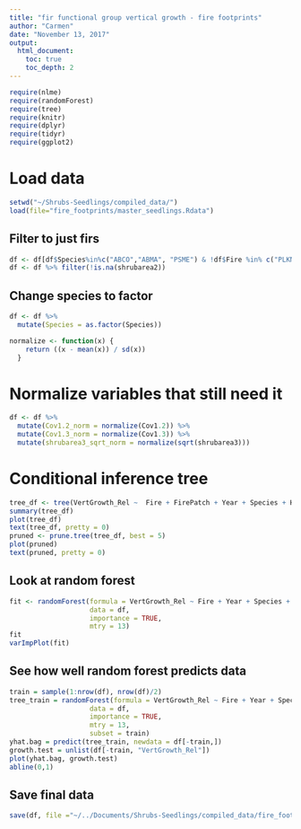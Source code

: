 ```yaml
---
title: "fir functional group vertical growth - fire footprints"
author: "Carmen"
date: "November 13, 2017"
output: 
  html_document:
    toc: true
    toc_depth: 2
---
```


```r
require(nlme)
require(randomForest)
require(tree)
require(knitr)
require(dplyr)
require(tidyr)
require(ggplot2)
```

# Load data
```r
setwd("~/Shrubs-Seedlings/compiled_data/")
load(file="fire_footprints/master_seedlings.Rdata")
```

## Filter to just firs
```r
df <- df[df$Species%in%c("ABCO","ABMA", "PSME") & !df$Fire %in% c("PLKN","FRDS"),]
df <- df %>% filter(!is.na(shrubarea2))
```


## Change species to factor
```r
df <- df %>% 
  mutate(Species = as.factor(Species))
```

```r
normalize <- function(x) {
    return ((x - mean(x)) / sd(x))
  }
```

# Normalize variables that still need it
```r
df <- df %>% 
  mutate(Cov1.2_norm = normalize(Cov1.2)) %>% 
  mutate(Cov1.3_norm = normalize(Cov1.3)) %>% 
  mutate(shrubarea3_sqrt_norm = normalize(sqrt(shrubarea3)))
```


# Conditional inference tree
```r
tree_df <- tree(VertGrowth_Rel ~  Fire + FirePatch + Year + Species + Ht_cm + shrubarea2 + shrubarea3 + Cov1 + Cov1.2 + Cov1.3 + Ht1 + Ht1.2 + Ht1.3, df)
summary(tree_df)
plot(tree_df)
text(tree_df, pretty = 0)
pruned <- prune.tree(tree_df, best = 5)
plot(pruned)
text(pruned, pretty = 0)
```


## Look at random forest
```r
fit <- randomForest(formula = VertGrowth_Rel ~ Fire + Year + Species + Ht_cm + shrubarea2 + shrubarea3 + Cov1 + Cov1.2 + Cov1.3 + Ht1 + Ht1.2 + Ht1.3 + ShrubSpp01 + ShrubSpp02 + ShrubSpp03 + IAG, 
                    data = df,
                    importance = TRUE,
                    mtry = 13)
fit
varImpPlot(fit)
```

## See how well random forest predicts data
```r
train = sample(1:nrow(df), nrow(df)/2)
tree_train = randomForest(formula = VertGrowth_Rel ~ Fire + Year + Species + Ht_cm + shrubarea2 + shrubarea3 + Cov1 + Cov1.2 + Cov1.3 + Ht1 + Ht1.2 + Ht1.3 + ShrubSpp01 + ShrubSpp02 + ShrubSpp03 + IAG, 
                    data = df,
                    importance = TRUE,
                    mtry = 13,
                    subset = train)
yhat.bag = predict(tree_train, newdata = df[-train,])
growth.test = unlist(df[-train, "VertGrowth_Rel"])
plot(yhat.bag, growth.test)
abline(0,1)
```


## Save final data
```r
save(df, file ="~/../Documents/Shrubs-Seedlings/compiled_data/fire_footprints/fir_vert.Rdata")
```

<!-- ## Initial look at regression model -->
<!-- ```{r} -->
<!-- f <- VertGrowth_Rel ~  Year + shrubarea2_sqrt_norm + Ht_norm + ShrG1 + shrubarea2_sqrt_norm*Ht_norm + Species -->
<!-- f_noshrubs <- VertGrowth_Rel ~  Year + Ht_norm  + ShrG1 + Species -->
<!-- LM1 <- lme(f,data = df, random = list(~ 1| Fire, ~1| Sdlg), method = "ML") -->
<!-- LM1_noshrubs <- lme(f_noshrubs,data = df, random = list(~ 1| Fire, ~1| Sdlg), method = "ML") -->
<!-- anova(LM1, LM1_noshrubs) -->
<!-- ``` -->

<!-- ## Find all possible variable combinations -->
<!-- ```{r} -->
<!-- v1 <- c("shrubarea2_sqrt_norm", "Cov1.2_norm" , "Cov1.3_norm" , "IAG", "ShrG1", "shrubarea2_sqrt_norm*Ht_norm", "shrubarea3_sqrt_norm") -->
<!-- combs <- do.call("c", lapply(seq_along(v1), function(i) combn(v1, i, FUN = list))) -->
<!-- list.bad <- list() -->
<!-- for(i in 1:length(combs)){ -->
<!--   if("Cov1.2_norm" %in% combs[i][[1]] & "Cov1.3_norm" %in% combs[i][[1]]) -->
<!--     { -->
<!--     list.bad <- c(list.bad, i) -->
<!--     } -->
<!--   if("shrubarea2_sqrt_norm" %in% combs[i][[1]] & ("Cov1.2_norm" %in% combs[i][[1]] | "Cov1.3_norm" %in% combs[i][[1]]     )){ -->
<!--     list.bad <- c(list.bad, i) -->
<!--   }  -->
<!--     if("shrubarea3_sqrt_norm" %in% combs[i][[1]] & "shrubarea2_sqrt_norm" %in% combs[i][[1]]) -->
<!--     { -->
<!--     list.bad <- c(list.bad, i) -->
<!--     } -->
<!-- } -->
<!-- list.bad <- unlist(list.bad) -->
<!-- combs.bad <- combs[list.bad] -->
<!-- combs <- setdiff(combs, combs.bad) -->
<!-- length(combs) -->
<!-- ``` -->

<!-- ## Table -->
<!-- ```{r} -->
<!-- table <- data.frame(Model = character(), Formula = character(), AIC = numeric()) -->
<!-- for(i in 1:length(combs)){ -->
<!--   vars <- combs[i] -->
<!--   vars <- paste(vars[[1]], collapse="+") -->
<!--   f <- formula(paste("(VertGrowth_Rel ~  Year  + Ht_norm +", vars,")")) -->
<!--   M <- lme(f,data = df, random = list(~ 1| Fire, ~1| Sdlg), method = "REML", weights = varExp(form=~Ht_norm)) -->
<!--   ModelName <- paste("M", i, sep="_") -->
<!--   add <- data.frame(c(ModelName),c(vars), c(AIC(M))) -->
<!--   table <- rbind(table, add) -->
<!-- } -->
<!-- colnames(table) <- c("Model","Variables", "AIC") -->
<!-- table_final <- kable(table %>% arrange(AIC), format = "markdown")  -->
<!-- table_final -->
<!-- ``` -->

<!-- ## Compare best model to null -->

<!-- ## AIC model selection shows that this is the best model, when year and height are included: -->
<!-- ```{r} -->
<!-- f <- VertGrowth_Rel ~  Year + shrubarea2_sqrt_norm + Ht_norm  -->
<!-- f_null <- VertGrowth_Rel ~  Year + Ht_norm  -->
<!-- LM2 <- lme(f, -->
<!--            data = df,  -->
<!--            random = list(~ 1| Fire, ~1| Sdlg),  -->
<!--            method = "ML", -->
<!--            weights = varExp(form=~Ht_norm)) -->
<!-- LM2_null <- lme(f_null, -->
<!--                 data = df,  -->
<!--                 random = list(~ 1| Fire, ~1| Sdlg), -->
<!--                 method = "ML", -->
<!--                 weights = varExp(form=~Ht_norm)) -->
<!-- anova(LM2, LM2_null) -->
<!-- ``` -->

<!-- # Plot  -->

<!-- ## Create MyData -->
<!-- ```{r} -->
<!-- MyData <-  rbind( -->
<!--   expand.grid(  -->
<!--     Fire = unique(df$Fire),  -->
<!--     Year = unique(df$Year),  -->
<!--     shrubarea2 = seq(min(df$shrubarea2), max(df$shrubarea2), length = 100), -->
<!--     #shrubarea3 = seq(min(df$shrubarea3), max(df$shrubarea3), length = 100), -->
<!--     Ht_cm = seq(min(df$Ht_cm), max(df$Ht_cm), length = 10), -->
<!--     Species = c("PIPO","PILA"), -->
<!--     ShrG1 = unique(df$ShrG1), -->
<!--     Cov1.2 = seq(min(df$Cov1.2), max(df$Cov1.2), length = 10) -->
<!--     ) -->
<!-- ) -->
<!-- ``` -->


<!-- ### Normalize MyData variables -->

<!-- ```{r} -->
<!-- MyData <- MyData %>%  -->
<!--   mutate(Ht_norm = normalize(Ht_cm)) %>%  -->
<!--   mutate(shrubarea2_sqrt_norm = normalize(sqrt(shrubarea2)) ) %>%  -->
<!--   mutate(cov1.2_norm = normalize(Cov1.2))  -->
<!-- #%>%  -->
<!--  # mutate(shrubarea3_sqrt_norm = normalize(sqrt(shrubarea3))) -->
<!-- ``` -->

<!-- ```{r} -->
<!-- MyData$pred_simple <- predict(LM2, level = 0,newdata = MyData) -->
<!-- ``` -->

<!-- ### Summary plot -->
<!-- ```{r} -->
<!-- MyData_summary_simple <- MyData %>%  -->
<!--   group_by(shrubarea2) %>%  -->
<!--   mutate(pred_simple = mean(pred_simple)) -->
<!-- MyData_summary_simple -->
<!-- figure_summary <- ggplot(MyData_summary_simple)+ -->
<!--   labs(title = "Predicted vertical fir seedling growth (lines) \nand actual growth (points)")+ -->
<!--   ylab("Relative vertical growth (cm/cm)")+ -->
<!--   xlab( -->
<!--     expression( -->
<!--       paste( -->
<!--         sqrt("shrub cover * shrub height"), -->
<!--     " 0-2 m from seedling")) -->
<!--     )+ -->
<!--   geom_line(aes(y = pred_simple, x = sqrt(shrubarea2)), size = 1.5, col = "#a02313")+ -->
<!--   geom_point(data=df, aes(x = sqrt(shrubarea2), y = VertGrowth_Rel), col = "#a02313")+ -->
<!--   theme_bw()+ -->
<!--   theme(plot.background = element_rect(fill = '#e9ebe8', colour = '#e9ebe8'), -->
<!--         panel.background = element_rect(fill="#e9ebe8")) -->
<!-- figure_summary -->
<!-- ``` -->

<!-- ```{r} -->
<!-- E <- resid(LM2, type="normalized") -->
<!-- plot(LM2) -->
<!-- plot(LM1) -->
<!-- plot(sqrt(df$shrubarea2), E) -->
<!-- plot((df$Ht_norm), E) -->
<!-- coplot(E ~ Ht_cm | Fire, data=df, ylab="Normalized residuals", col=df$Fire) -->
<!-- ``` -->


<!-- # RESULT: best model has higher AIC than null, so there is no effect -->